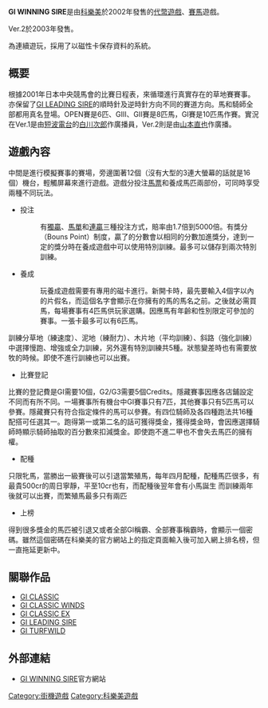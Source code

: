 {{NotChineseTitle|time=2015-12-14T04:34:10+00:00}}
'''GI WINNING SIRE'''是由[[科樂美|科樂美]]於2002年發售的[[代幣遊戲|代幣遊戲]]、[[賽馬|賽馬]]遊戲。

Ver.2於2003年發售。

為連續遊玩，採用了以磁性卡保存資料的系統。

== 概要 ==
根據2001年日本中央競馬會的比賽日程表，來循環進行真實存在的草地賽賽事。亦保留了[[GI_LEADING_SIRE|GI LEADING SIRE]]的順時針及逆時針方向不同的賽道方向。馬和騎師全部都用真名登場。OPEN賽是6匹、GIII、GII賽是8匹馬，GI賽是10匹馬作賽。實況在Ver.1是由[[日經電台社|短波電台]]的[[白川次郎|白川次郎]]作廣播員，Ver.2則是由[[山本直也|山本直也]]作廣播。

== 遊戲內容 ==
中間是進行模擬賽事的賽場，旁邊圍著12個（沒有大型的3連大螢幕的話就是16個）機台，輕觸屏幕來進行遊戲。遊戲分投注[[馬票|馬票]]和養成馬匹兩部份，可同時享受兩種不同玩法。

* 投注
*: 有[[獨贏|獨贏]]、[[馬單|馬單]]和[[連贏|連贏]]三種投注方式，賠率由1.7倍到5000倍。有獎分（Bouns Point）制度，贏了的分數會以相同的分數加進獎分，達到一定的獎分時在養成遊戲中可以使用特別訓練。最多可以儲存到兩次特別訓練。

* 養成
*: 玩養成遊戲需要有專用的磁卡進行。新開卡時，最先要輸入4個字以內的片假名，而這個名字會顯示在你擁有的馬的馬名之前。之後就必需買馬，每場賽事有4匹馬供玩家選購。因應馬有年齡和性別限定可參加的賽事。一張卡最多可以有6匹馬。

訓練分草地（練速度）、泥地（練耐力）、木片地（平均訓練）、斜路（強化訓練）中選擇慢跑、增強或全力訓練，另外還有特別訓練共5種。狀態變差時也有需要放牧的時候。即使不進行訓練也可以出賽。

*比賽登記
比賽的登記費是GI需要10個，G2/G3需要5個Credits。隱藏賽事因應各店鋪設定不同而有所不同。一場賽事所有機台中GI賽事只有7匹，其他賽事只有5匹馬可以參賽。隱藏賽只有符合指定條件的馬可以參賽。有四位騎師及各四種跑法共16種配搭可任選其一。跑得第一或第二名的話可獲得獎金，獲得獎金時，會因應選擇騎師時顯示騎師抽取的百分數來扣減獎金。即使跑不進二甲也不會失去馬匹的擁有權。
*配種
只限牝馬，當勝出一級賽後可以引退當繁殖馬，每年四月配種，配種馬匹很多，有最貴500cr的周日寧靜，平至10cr也有，而配種後翌年會有小馬誕生
而訓練兩年後就可以出賽，而繁殖馬最多只有兩匹

*上榜
得到很多獎金的馬匹被引退又或者全部GI稱霸、全部賽事稱霸時，會顯示一個密碼。雖然這個密碼在科樂美的官方網站上的指定頁面輸入後可加入網上排名榜，但一直拖延更新中。


== 關聯作品 ==
*[[GI_CLASSIC|GI CLASSIC]]
*[[GI_CLASSIC_WINDS|GI CLASSIC WINDS]]
*[[GI_CLASSIC_EX|GI CLASSIC EX]]
*[[GI_LEADING_SIRE|GI LEADING SIRE]]
*[[GI_TURFWILD|GI TURFWILD]]

== 外部連結 ==
*{{Ja icon}}[https://web.archive.org/web/20080115160256/http://www.konami.co.jp/gm/medal/project_team/g1_ws/ GI WINNING SIRE]官方網站

[[Category:街機遊戲|Category:街機遊戲]]
[[Category:科樂美遊戲|Category:科樂美遊戲]]